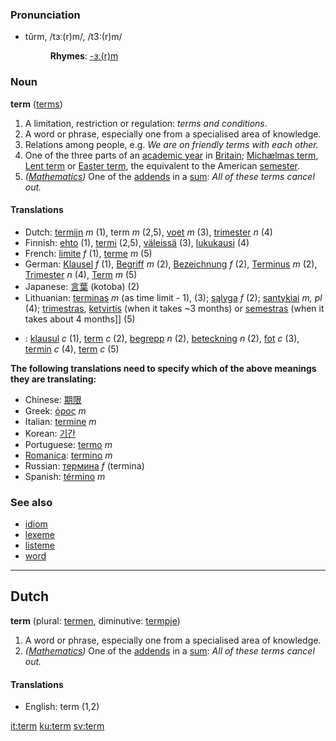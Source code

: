 ===Pronunciation===
*tûrm, /tɜː(r)m/, /t3:(r)m/
*:'''Rhymes''': [[Rhymes:English:-ɜː(r)m|-ɜː(r)m]]

===Noun===
'''term''' ([[terms]])

# A limitation, restriction or regulation: ''terms and conditions''.
# A word or phrase, especially one from a specialised area of knowledge.
# Relations among people, e.g. ''We are on friendly terms with each other.''
# One of the three parts of an [[academic year]] in [[Britain]]; [[Michælmas term]], [[Lent term]] or [[Easter term]], the equivalent to the American [[semester]].
# ''([[Mathematics]])'' One of the [[addend]]s in a [[sum]]: ''All of these terms cancel out.''

====Translations====
*Dutch: [[termijn]] ''m'' (1), term ''m'' (2,5), [[voet]] ''m'' (3), [[trimester]] ''n'' (4)
*Finnish: [[ehto]] (1), [[termi]] (2,5), [[väleissä]] (3), [[lukukausi]] (4)
*French: [[limite]] ''f'' (1), [[terme]] ''m'' (5)
*German: [[Klausel]] ''f'' (1), [[Begriff]] ''m'' (2), [[Bezeichnung]] ''f'' (2), [[Terminus]] ''m'' (2), [[Trimester]] ''n'' (4), [[Term]] ''m'' (5)
*Japanese: [[言葉]] (kotoba) (2)
*Lithuanian: [[terminas]] ''m'' (as time limit - 1), (3); [[sąlyga]] ''f'' (2); [[santykiai]] ''m, pl'' (4); [[trimestras]], [[ketvirtis]] (when it takes ~3 months) or [[semestras]] (when it takes about 4 months]] (5)
*{{sv}}: [[klausul]] ''c'' (1), [[term]] ''c'' (2), [[begrepp]] ''n'' (2), [[beteckning]] ''n'' (2), [[fot]] ''c'' (3), [[termin]] ''c'' (4), [[term]] ''c'' (5)

'''The following translations need to specify which of the above meanings they are translating:'''
*Chinese: [[期限]]
*Greek: [[όρος]] ''m''
*Italian: [[termine]] ''m''
*Korean: [[기간]]
*Portuguese: [[termo]] ''m''
*[[Romanica]]: [[termino]] ''m''
*Russian: [[термина]] ''f'' (termina)
*Spanish: [[término]] ''m''

===See also===
*[[idiom]]
*[[lexeme]]
*[[listeme]]
*[[word]]

----

==Dutch==
'''term''' (plural: [[termen]], diminutive: [[termpje]])

# A word or phrase, especially one from a specialised area of knowledge.
# ''([[Mathematics]])'' One of the [[addend]]s in a [[sum]]: ''All of these terms cancel out.''

====Translations====
*English: term (1,2)

[[it:term]]
[[ku:term]]
[[sv:term]]